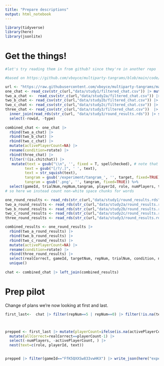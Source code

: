 ```yaml
---
title: "Prepare descriptions"
output: html_notebook
---
```


```r

library(tidyverse)
library(here)
library(jsonlite)
```

# Get the things!

```r
#let's try reading them in from github? since they're in another repo

#based on https://github.com/vboyce/multiparty-tangrams/blob/main/code/prep_ms.R

url <- "https://raw.githubusercontent.com/vboyce/multiparty-tangrams/main/"
one_chat <- read_csv(str_c(url,"data/study1/filtered_chat.csv")) |> mutate(rotate=str_c(as.character(numPlayers), "_rotate"))
two_a_chat <-  read_csv(str_c(url,"data/study2a/filtered_chat.csv")) |> mutate(rotate="no_rotate")
two_b_chat <- read_csv(str_c(url,"data/study2b/filtered_chat.csv")) |> mutate(rotate="full_feedback") |> select(-`row num`)
two_c_chat <- read_csv(str_c(url,"data/study2c/filtered_chat.csv")) |> mutate(rotate="emoji") |> select(-type)
three_chat <- read_csv(str_c(url,"data/study3/filtered_chat.csv"))  |> 
  inner_join(read_rds(str_c(url, "data/study3/round_results.rds")) |> select(gameId, trialNum, condition=name) |> unique() ) |> 
  select(-rowid, -type)
  
combined_chat <- one_chat |> 
  rbind(two_a_chat) |> 
  rbind(two_b_chat) |> 
  rbind(two_c_chat) |> 
  mutate(activePlayerCount=NA) |> 
  rename(condition=rotate) |> 
  rbind(three_chat) |> 
  filter(!(is.chitchat)) |> 
   mutate(text = gsub("\\n", '', fixed = T, spellchecked), # note that this is using spellcorrected version!!!!
         text = gsub("[/?/.]", ' ', text),
         text = str_squish(text),
         tangram = gsub('/experiment/tangram_', '', target, fixed=TRUE),
         tangram = gsub('.png', '', tangram, fixed=TRUE)) %>%
  select(gameId, trialNum,repNum,tangram, playerId, role, numPlayers, text, condition)
# so here we instead count non-white space chunks for words 

one_round_results <- read_rds(str_c(url,"data/study1/round_results.rds")) %>% mutate(rotate=str_c(as.character(numPlayers), "_rotate"))
two_a_round_results <- read_rds(str_c(url,"data/study2a/round_results.rds")) %>% mutate(rotate="no_rotate")
two_b_round_results <- read_rds(str_c(url,"data/study2b/round_results.rds")) %>% mutate(rotate="full_feedback")
two_c_round_results <- read_rds(str_c(url,"data/study2c/round_results.rds")) |> mutate(rotate="emoji")
three_round_results <- read_rds(str_c(url,"data/study3/round_results.rds")) |> rename(`_id`="X_id", condition=name)

combined_results <- one_round_results |> 
  rbind(two_a_round_results) |> 
  rbind(two_b_round_results) |> 
  rbind(two_c_round_results) |> 
  mutate(activePlayerCount=NA) |> 
  rename(condition=rotate) |> 
  rbind(three_round_results) |> 
  select(realCorrect, gameId, targetNum, repNum, trialNum, condition, numPlayers, activePlayerCount) |> 
  unique()
  
chat <- combined_chat |> left_join(combined_results)

```

# Prep pilot

Change of plans we're now looking at first and last. 
```r

first_last<-  chat |> filter(repNum==5 | repNum==0) |> filter(!is.na(text)) |> filter(condition %in% c("2_rotate", "6_rotate"))



prepped <- first_last |> mutate(playerCount=ifelse(is.na(activePlayerCount), numPlayers, activePlayerCount)) |> 
  mutate(allCorrect=realCorrect==playerCount-1) |> 
  select(-numPlayers, -activePlayerCount, ) |> 
  nest(text=c(role, playerId, text))
  
```

```r

prepped |> filter(gameId=="FfK5QXXSw833vwHKX") |> write_json(here("experiments/expt1/src/test.js"))
```
